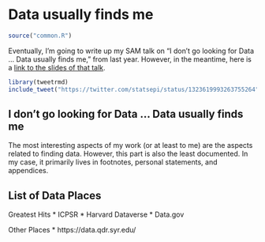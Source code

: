 # Data usually finds me

```r
source("common.R")
```

Eventually, I'm going to write up my SAM talk on "I don't go looking for Data … Data usually finds me," from last year. However, in the meantime, here is a [link to the slides of that talk](https://github.com/DataScience4Psych/DataScience4Psych/raw/main/admin/pdfs/sam_vfinal.pdf).


```r
library(tweetrmd)
include_tweet("https://twitter.com/statsepi/status/1323619993263755264")
```

## I don’t go looking for Data … Data usually finds me

The most interesting aspects of my work (or at least to me) are the aspects related to finding data. However, this part is also the least documented. In my case, it primarily lives in footnotes, personal statements, and appendices.

## List of Data Places

Greatest Hits
* ICPSR
* Harvard Dataverse
* Data.gov

Other Places
* https://data.qdr.syr.edu/
